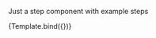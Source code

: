 
<Meta title="ui/ClickableStepView" component={ClickableStepView} />


Just a step component with example steps

<Canvas>
    <Story
        name="Normal"
        args={{
            steps: ["Profil użytkownika", "Znajomi", "Polubione"],
            activeStepIndex: 1
        }}
    >
        {Template.bind({})}
    </Story>
</Canvas>
